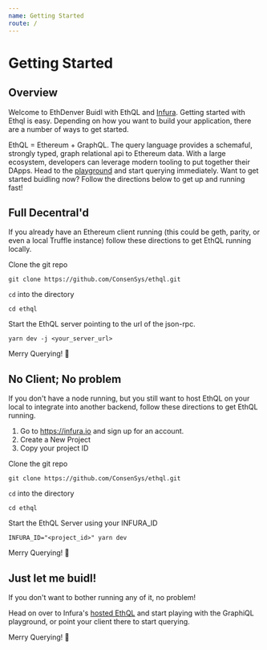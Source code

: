```yaml
---
name: Getting Started
route: /
---
```

# Getting Started

## Overview
Welcome to EthDenver Buidl with EthQL and [Infura](https://infura.io). Getting started with Ethql is easy.
Depending on how you want to build your application, there are a number of ways to get
started.

EthQL = Ethereum + GraphQL. The query language provides a schemaful, strongly typed,
graph relational api to Ethereum data. With a large ecosystem, developers can leverage
modern tooling to put together their DApps. Head to the [playground](https://ethql-denver.infura.io) and
start querying immediately. Want to get started buidling now? Follow the directions below to get up and running
fast!

## Full Decentral'd
If you already have an Ethereum client running (this could be geth, parity, or even
a local Truffle instance) follow these directions to get EthQL running locally.

Clone the git repo
```
git clone https://github.com/ConsenSys/ethql.git
```

`cd` into the directory
```
cd ethql
```

Start the EthQL server pointing to the url of the json-rpc.
```
yarn dev -j <your_server_url>
```
Merry Querying! :rocket:

## No Client; No problem
If you don't have a node running, but you still want to host EthQL on your local to integrate
into another backend, follow these directions to get EthQL running.

1. Go to https://infura.io and sign up for an account.
1. Create a New Project
1. Copy your project ID

Clone the git repo
```
git clone https://github.com/ConsenSys/ethql.git
```

`cd` into the directory
```
cd ethql
```

Start the EthQL Server using your INFURA_ID
```
INFURA_ID="<project_id>" yarn dev
```
Merry Querying! :rocket:

## Just let me buidl!
If you don't want to bother running any of it, no problem!

Head on over to Infura's [hosted EthQL](https://ethql-denver.infura.io) and start
playing with the GraphiQL playground, or point your client there to start querying.

Merry Querying! :rocket:
